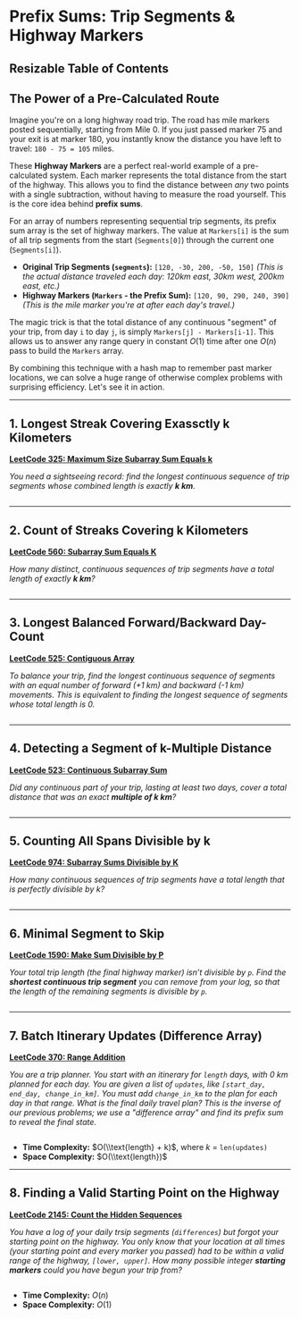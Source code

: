 
# Prefix Sums: Trip Segments & Highway Markers

## Resizable Table of Contents

## The Power of a Pre-Calculated Route

Imagine you're on a long highway road trip. The road has mile markers posted sequentially, starting from Mile 0. If you just passed marker 75 and your exit is at marker 180, you instantly know the distance you have left to travel: `180 - 75 = 105` miles.

These **Highway Markers** are a perfect real-world example of a pre-calculated system. Each marker represents the total distance from the start of the highway. This allows you to find the distance between *any* two points with a single subtraction, without having to measure the road yourself. This is the core idea behind **prefix sums**.

For an array of numbers representing sequential trip segments, its prefix sum array is the set of highway markers. The value at `Markers[i]` is the sum of all trip segments from the start (`Segments[0]`) through the current one (`Segments[i]`).

  * **Original Trip Segments (`segments`):** `[120, -30, 200, -50, 150]`
    *(This is the actual distance traveled each day: 120km east, 30km west, 200km east, etc.)*
  * **Highway Markers (`Markers` - the Prefix Sum):** `[120, 90, 290, 240, 390]`
    *(This is the mile marker you're at after each day's travel.)*

The magic trick is that the total distance of any continuous "segment" of your trip, from day `i` to day `j`, is simply `Markers[j] - Markers[i-1]`. This allows us to answer any range query in constant $O(1)$ time after one $O(n)$ pass to build the `Markers` array.

By combining this technique with a hash map to remember past marker locations, we can solve a huge range of otherwise complex problems with surprising efficiency. Let's see it in action.

-----

## 1\. Longest Streak Covering Exassctly k Kilometers

**[LeetCode 325: Maximum Size Subarray Sum Equals k](https://leetcode.com/problems/maximum-size-subarray-sum-equals-k/)**

*You need a sightseeing record: find the longest continuous sequence of trip segments whose combined length is exactly **k km**.*

```python file=examples/code/prefix_sum.py#func:maxSubArrayLen stripDocstring
```

-----

## 2\. Count of Streaks Covering k Kilometers

**[LeetCode 560: Subarray Sum Equals K](https://leetcode.com/problems/subarray-sum-equals-k/)**

*How many distinct, continuous sequences of trip segments have a total length of exactly **k km**?*

```python file=examples/code/prefix_sum.py#func:subarraySum stripDocstring
```

-----

## 3\. Longest Balanced Forward/Backward Day-Count

**[LeetCode 525: Contiguous Array](https://leetcode.com/problems/contiguous-array/)**

*To balance your trip, find the longest continuous sequence of segments with an equal number of forward (+1 km) and backward (-1 km) movements. This is equivalent to finding the longest sequence of segments whose total length is 0.*

```python file=examples/code/prefix_sum.py#func:findMaxLength stripDocstring
```

-----

## 4\. Detecting a Segment of k-Multiple Distance

**[LeetCode 523: Continuous Subarray Sum](https://leetcode.com/problems/continuous-subarray-sum/)**

*Did any continuous part of your trip, lasting at least two days, cover a total distance that was an exact **multiple of k km**?*

```python file=examples/code/prefix_sum.py#func:checkSubarraySum stripDocstring
```

-----

## 5\. Counting All Spans Divisible by k

**[LeetCode 974: Subarray Sums Divisible by K](https://leetcode.com/problems/subarray-sums-divisible-by-k/)**

*How many continuous sequences of trip segments have a total length that is perfectly divisible by k?*

```python file=examples/code/prefix_sum.py#func:subarraysDivByK stripDocstring
```

-----

## 6\. Minimal Segment to Skip

**[LeetCode 1590: Make Sum Divisible by P](https://leetcode.com/problems/make-sum-divisible-by-p/)**

*Your total trip length (the final highway marker) isn’t divisible by `p`. Find the **shortest continuous trip segment** you can remove from your log, so that the length of the remaining segments *is* divisible by `p`.*

```python file=examples/code/prefix_sum.py#func:minSubarray stripDocstring
```

-----

## 7\. Batch Itinerary Updates (Difference Array)

**[LeetCode 370: Range Addition](https://leetcode.com/problems/range-addition/)**

*You are a trip planner. You start with an itinerary for `length` days, with 0 km planned for each day. You are given a list of `updates`, like `[start_day, end_day, change_in_km]`. You must add `change_in_km` to the plan for each day in that range. What is the final daily travel plan? This is the inverse of our previous problems; we use a "difference array" and find its prefix sum to reveal the final state.*

```python file=examples/code/prefix_sum.py#func:getModifiedArray stripDocstring
```

  * **Time Complexity:** $O(\\text{length} + k)$, where $k$ = `len(updates)`
  * **Space Complexity:** $O(\\text{length})$

-----

## 8\. Finding a Valid Starting Point on the Highway

**[LeetCode 2145: Count the Hidden Sequences](https://leetcode.com/problems/count-the-hidden-sequences/)**

*You have a log of your daily trsip segments (`differences`) but forgot your starting point on the highway. You only know that your location at all times (your starting point and every marker you passed) had to be within a valid range of the highway, `[lower, upper]`. How many possible integer **starting markers** could you have begun your trip from?*

```python file=examples/code/prefix_sum.py#func:numberOfArrays stripDocstring
```

  * **Time Complexity:** $O(n)$
  * **Space Complexity:** $O(1)$

